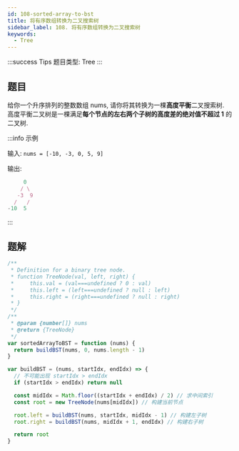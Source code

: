 ```yaml
---
id: 108-sorted-array-to-bst
title: 将有序数组转换为二叉搜索树
sidebar_label: 108. 将有序数组转换为二叉搜索树
keywords:
  - Tree
---
```


:::success Tips
题目类型: Tree
:::

## 题目

给你一个升序排列的整数数组 nums, 请你将其转换为一棵**高度平衡**二叉搜索树. 高度平衡二叉树是一棵满足**每个节点的左右两个子树的高度差的绝对值不超过 1** 的二叉树.

:::info 示例

输入: `nums = [-10, -3, 0, 5, 9]`

输出:

```ts
     0
    / \
   -3  9
  /   /
-10  5
```

:::

## 题解

```ts
/**
 * Definition for a binary tree node.
 * function TreeNode(val, left, right) {
 *     this.val = (val===undefined ? 0 : val)
 *     this.left = (left===undefined ? null : left)
 *     this.right = (right===undefined ? null : right)
 * }
 */
/**
 * @param {number[]} nums
 * @return {TreeNode}
 */
var sortedArrayToBST = function (nums) {
  return buildBST(nums, 0, nums.length - 1)
}

var buildBST = (nums, startIdx, endIdx) => {
  // 不可能出现 startIdx > endIdx
  if (startIdx > endIdx) return null

  const midIdx = Math.floor((startIdx + endIdx) / 2) // 求中间索引
  const root = new TreeNode(nums[midIdx]) // 构建当前节点

  root.left = buildBST(nums, startIdx, midIdx - 1) // 构建左子树
  root.right = buildBST(nums, midIdx + 1, endIdx) // 构建右子树

  return root
}
```
